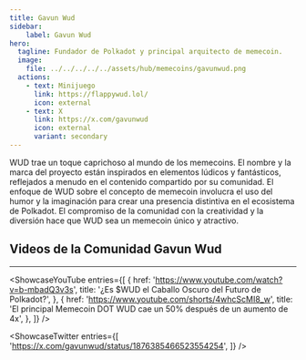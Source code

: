 ```yaml
---
title: Gavun Wud
sidebar:
    label: Gavun Wud
hero:
  tagline: Fundador de Polkadot y principal arquitecto de memecoin.
  image: 
    file: ../../../../../assets/hub/memecoins/gavunwud.png
  actions:
    - text: Minijuego
      link: https://flappywud.lol/
      icon: external
    - text: X
      link: https://x.com/gavunwud
      icon: external
      variant: secondary
---
```



WUD trae un toque caprichoso al mundo de los memecoins. El nombre y la marca del proyecto están inspirados en elementos lúdicos y fantásticos, reflejados a menudo en el contenido compartido por su comunidad. El enfoque de WUD sobre el concepto de memecoin involucra el uso del humor y la imaginación para crear una presencia distintiva en el ecosistema de Polkadot. El compromiso de la comunidad con la creatividad y la diversión hace que WUD sea un memecoin único y atractivo.

## Videos de la Comunidad Gavun Wud
----------------
<ShowcaseYouTube
  entries={[
        {
      href: 'https://www.youtube.com/watch?v=b-mbadQ3v3s',
      title: '¿Es $WUD el Caballo Oscuro del Futuro de Polkadot?',
    },
      {
      href: 'https://www.youtube.com/shorts/4whcScMI8_w',
      title: 'El principal Memecoin DOT WUD cae un 50% después de un aumento de 4x',
    },
  ]}
/>


<ShowcaseTwitter
  entries={[
    'https://x.com/gavunwud/status/1876385466523554254',
  ]}
/>

 <script async src="https://platform.twitter.com/widgets.js" charset="utf-8"></script>

